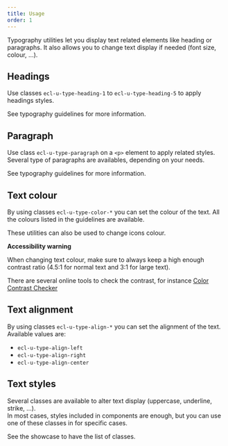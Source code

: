 ```yaml
---
title: Usage
order: 1
---
```



<Paragraph size="lead">
  Typography utilities let you display text related elements like heading or
  paragraphs. It also allows you to change text display if needed (font size,
  colour, ...).
</Paragraph>

## Headings

Use classes `ecl-u-type-heading-1` to `ecl-u-type-heading-5` to apply headings styles.

See <Link to="/ec/guidelines/typography/">typography guidelines</Link> for more information.

## Paragraph

Use class `ecl-u-type-paragraph` on a `<p>` element to apply related styles.  
Several type of paragraphs are availables, depending on your needs.

See <Link to="/ec/guidelines/typography/">typography guidelines</Link> for more information.

## Text colour

By using classes `ecl-u-type-color-*` you can set the colour of the text.
All the colours listed <Link to="/ec/guidelines/colours/">in the guidelines</Link> are available.

These utilities can also be used to change icons colour. 

**Accessibility warning**

When changing text colour, make sure to always keep a high enough contrast ratio (4.5:1 for normal text and 3:1 for large text).

There are several online tools to check the contrast, for instance [Color Contrast Checker](https://webaim.org/resources/contrastchecker/)

## Text alignment

By using classes `ecl-u-type-align-*` you can set the alignment of the text.
Available values are:

- `ecl-u-type-align-left`
- `ecl-u-type-align-right`
- `ecl-u-type-align-center`

## Text styles

Several classes are available to alter text display (uppercase, underline, strike, ...).  
In most cases, styles included in components are enough, but you can use one of these classes in for specific cases.

See the showcase to have the list of classes.
